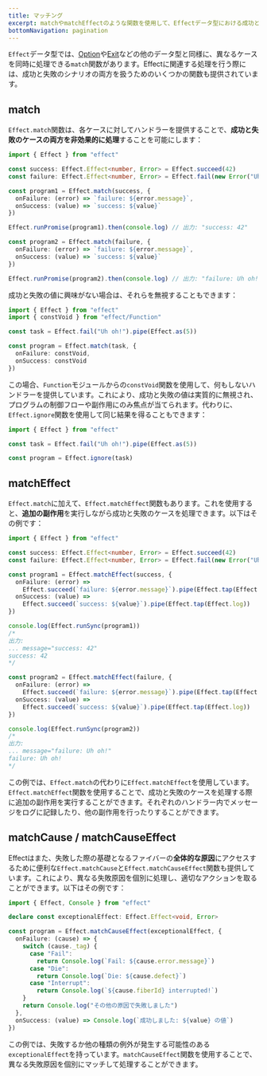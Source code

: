 ```yaml
---
title: マッチング
excerpt: matchやmatchEffectのような関数を使用して、Effectデータ型における成功と失敗のケースをどのように処理するかを学びます。副作用を実行し、値を無視し、失敗の全体的な原因にアクセスする技術を習得します。Effectプログラムの制御フローを効果的に管理し、エラーを処理します。
bottomNavigation: pagination
---
```


`Effect`データ型では、[Option](../../other/data-types/option#matching)や[Exit](../../other/data-types/exit#matching)などの他のデータ型と同様に、異なるケースを同時に処理できる`match`関数があります。Effectに関連する処理を行う際には、成功と失敗のシナリオの両方を扱うためのいくつかの関数も提供されています。

## match

`Effect.match`関数は、各ケースに対してハンドラーを提供することで、**成功と失敗のケースの両方を非効果的に処理**することを可能にします：

```ts twoslash
import { Effect } from "effect"

const success: Effect.Effect<number, Error> = Effect.succeed(42)
const failure: Effect.Effect<number, Error> = Effect.fail(new Error("Uh oh!"))

const program1 = Effect.match(success, {
  onFailure: (error) => `failure: ${error.message}`,
  onSuccess: (value) => `success: ${value}`
})

Effect.runPromise(program1).then(console.log) // 出力: "success: 42"

const program2 = Effect.match(failure, {
  onFailure: (error) => `failure: ${error.message}`,
  onSuccess: (value) => `success: ${value}`
})

Effect.runPromise(program2).then(console.log) // 出力: "failure: Uh oh!"
```

成功と失敗の値に興味がない場合は、それらを無視することもできます：

```ts twoslash
import { Effect } from "effect"
import { constVoid } from "effect/Function"

const task = Effect.fail("Uh oh!").pipe(Effect.as(5))

const program = Effect.match(task, {
  onFailure: constVoid,
  onSuccess: constVoid
})
```

この場合、`Function`モジュールからの`constVoid`関数を使用して、何もしないハンドラーを提供しています。これにより、成功と失敗の値は実質的に無視され、プログラムの制御フローや副作用にのみ焦点が当てられます。代わりに、`Effect.ignore`関数を使用して同じ結果を得ることもできます：

```ts twoslash
import { Effect } from "effect"

const task = Effect.fail("Uh oh!").pipe(Effect.as(5))

const program = Effect.ignore(task)
```

## matchEffect

`Effect.match`に加えて、`Effect.matchEffect`関数もあります。これを使用すると、**追加の副作用**を実行しながら成功と失敗のケースを処理できます。以下はその例です：

```ts twoslash
import { Effect } from "effect"

const success: Effect.Effect<number, Error> = Effect.succeed(42)
const failure: Effect.Effect<number, Error> = Effect.fail(new Error("Uh oh!"))

const program1 = Effect.matchEffect(success, {
  onFailure: (error) =>
    Effect.succeed(`failure: ${error.message}`).pipe(Effect.tap(Effect.log)),
  onSuccess: (value) =>
    Effect.succeed(`success: ${value}`).pipe(Effect.tap(Effect.log))
})

console.log(Effect.runSync(program1))
/*
出力:
... message="success: 42"
success: 42
*/

const program2 = Effect.matchEffect(failure, {
  onFailure: (error) =>
    Effect.succeed(`failure: ${error.message}`).pipe(Effect.tap(Effect.log)),
  onSuccess: (value) =>
    Effect.succeed(`success: ${value}`).pipe(Effect.tap(Effect.log))
})

console.log(Effect.runSync(program2))
/*
出力:
... message="failure: Uh oh!"
failure: Uh oh!
*/
```

この例では、`Effect.match`の代わりに`Effect.matchEffect`を使用しています。`Effect.matchEffect`関数を使用することで、成功と失敗のケースを処理する際に追加の副作用を実行することができます。それぞれのハンドラー内でメッセージをログに記録したり、他の副作用を行ったりすることができます。

## matchCause / matchCauseEffect

Effectはまた、失敗した際の基礎となるファイバーの**全体的な原因**にアクセスするために便利な`Effect.matchCause`と`Effect.matchCauseEffect`関数も提供しています。これにより、異なる失敗原因を個別に処理し、適切なアクションを取ることができます。以下はその例です：

```ts twoslash
import { Effect, Console } from "effect"

declare const exceptionalEffect: Effect.Effect<void, Error>

const program = Effect.matchCauseEffect(exceptionalEffect, {
  onFailure: (cause) => {
    switch (cause._tag) {
      case "Fail":
        return Console.log(`Fail: ${cause.error.message}`)
      case "Die":
        return Console.log(`Die: ${cause.defect}`)
      case "Interrupt":
        return Console.log(`${cause.fiberId} interrupted!`)
    }
    return Console.log("その他の原因で失敗しました")
  },
  onSuccess: (value) => Console.log(`成功しました: ${value} の値`)
})
```

この例では、失敗するか他の種類の例外が発生する可能性のある`exceptionalEffect`を持っています。`matchCauseEffect`関数を使用することで、異なる失敗原因を個別にマッチして処理することができます。
